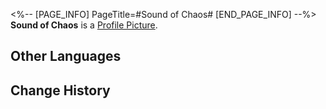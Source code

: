 <%-- [PAGE_INFO]
PageTitle=#Sound of Chaos#
[END_PAGE_INFO] --%>
{{Stub|Location information}}
{{Item Infobox
|id          = 223157
|image       = Dreamscape Pass Sticker Sound of Chaos.png
|type        = Dreamscape Pass Sticker
|type2       = City That Never Sleeps Stickers
|invCategory = 
|rarity      = 4
|effect      = Digital stickers that can be used to decorate the pages of the Dreamtour Handbook. They come in many different styles.
|description = 
|source1     = [[Peek into anyone's Dreamscape via Dreampeek Call]]
}}
{{Description|We got rid of the biggest obstacle: You can listen to it even without a speaker.}}
'''Sound of Chaos''' is a [[Profile Picture]].

==Other Languages==
{{Other Languages
|en   = Sound of Chaos
|zhs  = 乱耳杂声
|zht  = 亂耳雜聲
|ja   = 耳障りな音
|ko   = 거슬리는 잡음
|es   = Sonido del caos
|fr   = Bruit du chaos
|ru   = Звуки хаоса
|th   = เสียงแห่งความโกลาหล
|vi   = Tạp Âm
|de   = Geräusch des Chaos
|id   = Suara Kekacauan
|pt   = Som do Caos
}}

==Change History==
{{Change History|2.0}}